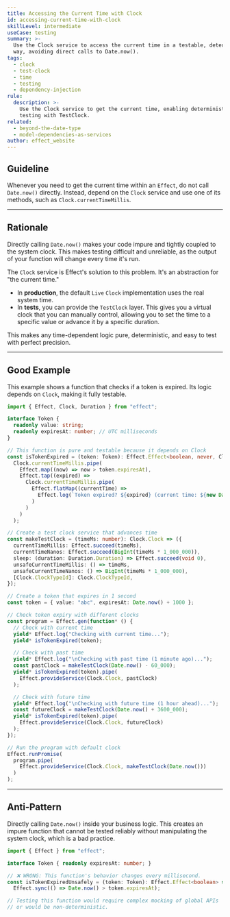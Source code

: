 ```yaml
---
title: Accessing the Current Time with Clock
id: accessing-current-time-with-clock
skillLevel: intermediate
useCase: testing
summary: >-
  Use the Clock service to access the current time in a testable, deterministic
  way, avoiding direct calls to Date.now().
tags:
  - clock
  - test-clock
  - time
  - testing
  - dependency-injection
rule:
  description: >-
    Use the Clock service to get the current time, enabling deterministic
    testing with TestClock.
related:
  - beyond-the-date-type
  - model-dependencies-as-services
author: effect_website
---
```


## Guideline

Whenever you need to get the current time within an `Effect`, do not call `Date.now()` directly. Instead, depend on the `Clock` service and use one of its methods, such as `Clock.currentTimeMillis`.

---

## Rationale

Directly calling `Date.now()` makes your code impure and tightly coupled to the system clock. This makes testing difficult and unreliable, as the output of your function will change every time it's run.

The `Clock` service is Effect's solution to this problem. It's an abstraction for "the current time."
-   In **production**, the default `Live` `Clock` implementation uses the real system time.
-   In **tests**, you can provide the `TestClock` layer. This gives you a virtual clock that you can manually control, allowing you to set the time to a specific value or advance it by a specific duration.

This makes any time-dependent logic pure, deterministic, and easy to test with perfect precision.

---

## Good Example

This example shows a function that checks if a token is expired. Its logic depends on `Clock`, making it fully testable.

```typescript
import { Effect, Clock, Duration } from "effect";

interface Token {
  readonly value: string;
  readonly expiresAt: number; // UTC milliseconds
}

// This function is pure and testable because it depends on Clock
const isTokenExpired = (token: Token): Effect.Effect<boolean, never, Clock.Clock> =>
  Clock.currentTimeMillis.pipe(
    Effect.map((now) => now > token.expiresAt),
    Effect.tap((expired) => 
      Clock.currentTimeMillis.pipe(
        Effect.flatMap((currentTime) => 
          Effect.log(`Token expired? ${expired} (current time: ${new Date(currentTime).toISOString()})`)
        )
      )
    )
  );

// Create a test clock service that advances time
const makeTestClock = (timeMs: number): Clock.Clock => ({
  currentTimeMillis: Effect.succeed(timeMs),
  currentTimeNanos: Effect.succeed(BigInt(timeMs * 1_000_000)),
  sleep: (duration: Duration.Duration) => Effect.succeed(void 0),
  unsafeCurrentTimeMillis: () => timeMs,
  unsafeCurrentTimeNanos: () => BigInt(timeMs * 1_000_000),
  [Clock.ClockTypeId]: Clock.ClockTypeId,
});

// Create a token that expires in 1 second
const token = { value: "abc", expiresAt: Date.now() + 1000 };

// Check token expiry with different clocks
const program = Effect.gen(function* () {
  // Check with current time
  yield* Effect.log("Checking with current time...");
  yield* isTokenExpired(token);

  // Check with past time
  yield* Effect.log("\nChecking with past time (1 minute ago)...");
  const pastClock = makeTestClock(Date.now() - 60_000);
  yield* isTokenExpired(token).pipe(
    Effect.provideService(Clock.Clock, pastClock)
  );

  // Check with future time
  yield* Effect.log("\nChecking with future time (1 hour ahead)...");
  const futureClock = makeTestClock(Date.now() + 3600_000);
  yield* isTokenExpired(token).pipe(
    Effect.provideService(Clock.Clock, futureClock)
  );
});

// Run the program with default clock
Effect.runPromise(
  program.pipe(
    Effect.provideService(Clock.Clock, makeTestClock(Date.now()))
  )
);
```

---

## Anti-Pattern

Directly calling `Date.now()` inside your business logic. This creates an impure function that cannot be tested reliably without manipulating the system clock, which is a bad practice.

```typescript
import { Effect } from "effect";

interface Token { readonly expiresAt: number; }

// ❌ WRONG: This function's behavior changes every millisecond.
const isTokenExpiredUnsafely = (token: Token): Effect.Effect<boolean> =>
  Effect.sync(() => Date.now() > token.expiresAt);

// Testing this function would require complex mocking of global APIs
// or would be non-deterministic.
```

